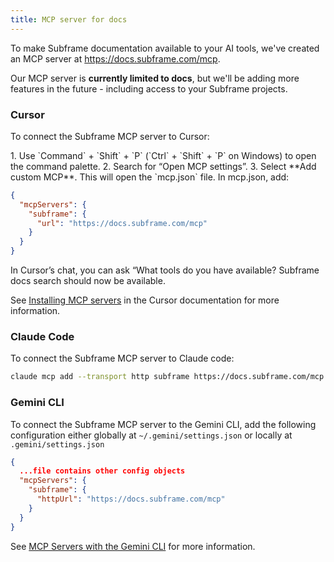 ```yaml
---
title: MCP server for docs
---
```


To make Subframe documentation available to your AI tools, we've created an MCP server at https://docs.subframe.com/mcp.

<Note>
  Our MCP server is <b>currently limited to docs</b>, but we'll be adding more features in the future - including access
  to your Subframe projects.
</Note>

### Cursor

To connect the Subframe MCP server to Cursor:

<Steps>
  <Step title="Open MCP settings">
    1. Use `Command` + `Shift` + `P` (`Ctrl` + `Shift` + `P` on Windows) to open the command palette.
    2. Search for “Open MCP settings”.
    3. Select **Add custom MCP**. This will open the `mcp.json` file.
  </Step>
  <Step title="Configure the Subframe server">
    In mcp.json, add:

```json mcp.json
{
  "mcpServers": {
    "subframe": {
      "url": "https://docs.subframe.com/mcp"
    }
  }
}
```

  </Step>
  <Step title="Test the connection">
    In Cursor’s chat, you can ask “What tools do you have available? Subframe docs search should now be available.
  </Step>
</Steps>

See [Installing MCP servers](https://docs.cursor.com/en/context/mcp#installing-mcp-servers) in the Cursor documentation for more information.

### Claude Code

To connect the Subframe MCP server to Claude code:

```bash
claude mcp add --transport http subframe https://docs.subframe.com/mcp
```

### Gemini CLI

To connect the Subframe MCP server to the Gemini CLI, add the following configuration either globally at `~/.gemini/settings.json` or locally at `.gemini/settings.json`

```json ~/.gemini/settings.json
{
  ...file contains other config objects
  "mcpServers": {
    "subframe": {
      "httpUrl": "https://docs.subframe.com/mcp"
    }
  }
}
```

See [MCP Servers with the Gemini CLI](https://github.com/google-gemini/gemini-cli/blob/main/docs/tools/mcp-server.md#mcp-servers-with-the-gemini-cli) for more information.